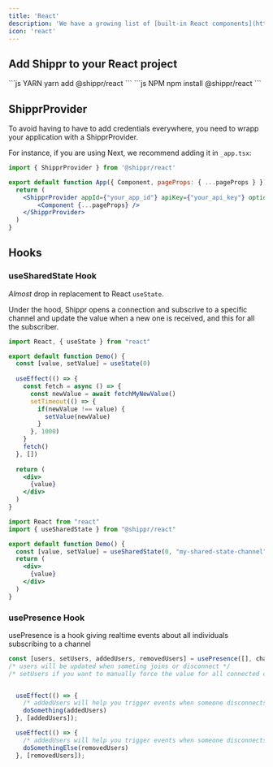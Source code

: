 ```yaml
---
title: 'React'
description: 'We have a growing list of [built-in React components](https://main--64c9065f0cdd34cacb3c195a.chromatic.com/) built on top of our infrastructure'
icon: 'react'
---
```


## Add Shippr to your React project

<CodeGroup>
```js YARN
yarn add @shippr/react
```
```js NPM
npm install @shippr/react
```
</CodeGroup>

## ShipprProvider

To avoid having to have to add credentials everywhere, you need to wrapp your application with a ShipprProvider.

For instance, if you are using Next, we recommend adding it in `_app.tsx`:

```jsx
import { ShipprProvider } from '@shippr/react'

export default function App({ Component, pageProps: { ...pageProps } }) {
  return (
    <ShipprProvider appId={"your_app_id"} apiKey={"your_api_key"} options={{...options}}>
        <Component {...pageProps} />
    </ShipprProvider>
  )
}
```

## Hooks
### useSharedState Hook

*Almost* drop in replacement to React `useState`.

Under the hood, Shippr opens a connection and subscrive to a specific channel and update the value when a new one is received, and this for all the subscriber.

<CodeGroup>

```jsx with useState
import React, { useState } from "react"

export default function Demo() {
  const [value, setValue] = useState(0)
  
  useEffect(() => {
    const fetch = async () => {
      const newValue = await fetchMyNewValue()
      setTimeout(() => {
        if(newValue !== value) {
          setValue(newValue)
        }
      }, 1000)
    }
    fetch()
  }, [])
  
  return (
    <div>
      {value}
    </div>
  )
}

```
```jsx with useSharedState
import React from "react"
import { useSharedState } from "@shippr/react"

export default function Demo() {
  const [value, setValue] = useSharedState(0, "my-shared-state-channel")
  return (
    <div>
      {value}
    </div>
  )
}

```
</CodeGroup>

### usePresence Hook

usePresence is a hook giving realtime events about all individuals subscribing to a channel

```jsx
const [users, setUsers, addedUsers, removedUsers] = usePresence([], channelId);
/* users will be updated when someting joins or disconnect */
/* setUsers if you want to manually force the value for all connected clients */


  useEffect(() => {
    /* addedUsers will help you trigger events when someone disconnects */
    doSomething(addedUsers)
  }, [addedUsers]);

  useEffect(() => {
    /* addedUsers will help you trigger events when someone disconnects */
    doSomethingElse(removedUsers)
  }, [removedUsers]);
```
